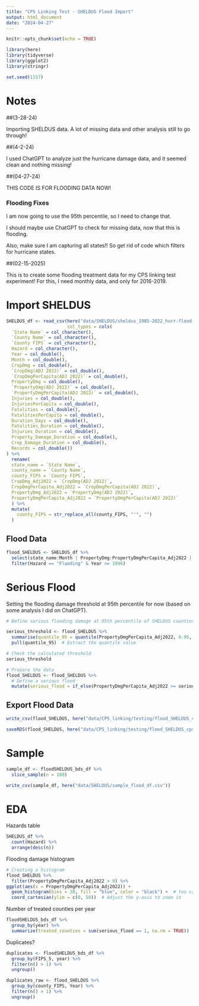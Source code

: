 ```yaml
---
title: "CPS Linking Test - SHELDUS Flood Import"
output: html_document
date: "2024-04-27"
---
```


```r
knitr::opts_chunk$set(echo = TRUE)

library(here)
library(tidyverse)
library(ggplot2)
library(stringr)

set.seed(1157)

```

# Notes

##(3-28-24)

Importing SHELDUS data. A lot of missing data and other analysis still to go through!

##(4-2-24)

I used ChatGPT to analyze just the hurricane damage data, and it seemed clean and nothing missing!

##(04-27-24)

THIS CODE IS FOR FLOODING DATA NOW!

### Flooding Fixes

I am now going to use the 95th percentile, so I need to change that.

I should maybe use ChatGPT to check for missing data, now that this is flooding.

Also, make sure I am capturing all states!! So get rid of code which filters for hurricane states.

##(02-15-2025)

This is to create some flooding treatment data for my CPS linking test experiment! For this, I need monthly data, and only for 2016-2019.


# Import SHELDUS

```r

SHELDUS_df <- read_csv(here("data/SHELDUS/sheldus_1985-2022_hurr-flood-wind.csv"),
                       col_types = cols(
  `State Name` = col_character(),
  `County Name` = col_character(),
  `County FIPS` = col_character(),
  Hazard = col_character(),
  Year = col_double(),
  Month = col_double(),
  CropDmg = col_double(),
  `CropDmg(ADJ 2022)` = col_double(),
  `CropDmgPerCapita(ADJ 2022)` = col_double(),
  PropertyDmg = col_double(),
  `PropertyDmg(ADJ 2022)` = col_double(),
  `PropertyDmgPerCapita(ADJ 2022)` = col_double(),
  Injuries = col_double(),
  InjuriesPerCapita = col_double(),
  Fatalities = col_double(),
  FatalitiesPerCapita = col_double(),
  Duration_Days = col_double(),
  Fatalities_Duration = col_double(),
  Injuries_Duration = col_double(),
  Property_Damage_Duration = col_double(),
  Crop_Damage_Duration = col_double(),
  Records = col_double())
) %>% 
  rename(
  state_name = `State Name`,
  county_name = `County Name`,
  county_FIPS = `County FIPS`,
  CropDmg_Adj2022 = `CropDmg(ADJ 2022)`,
  CropDmgPerCapita_Adj2022 = `CropDmgPerCapita(ADJ 2022)`,
  PropertyDmg_Adj2022 = `PropertyDmg(ADJ 2022)`,
  PropertyDmgPerCapita_Adj2022 = `PropertyDmgPerCapita(ADJ 2022)`
  ) %>% 
  mutate(
    county_FIPS = str_replace_all(county_FIPS, "'", "")
  )

```

## Flood Data

```r

flood_SHELDUS <- SHELDUS_df %>% 
  select(state_name:Month | PropertyDmg:PropertyDmgPerCapita_Adj2022 | Duration_Days | Records) %>% 
  filter(Hazard == "Flooding" & Year >= 1996)

```

# Serious Flood

Setting the flooding damage threshold at 95th percentile for now (based on some analysis I did on ChatGPT).

```r

# Define serious flooding damage at 95th percentile of SHELDUS counties

serious_threshold <- flood_SHELDUS %>%
  summarise(quantile_95 = quantile(PropertyDmgPerCapita_Adj2022, 0.95, na.rm = TRUE)) %>%
  pull(quantile_95)  # Extract the quantile value

# Check the calculated threshold
serious_threshold

```

```r

# Prepare the data
flood_SHELDUS <- flood_SHELDUS %>%
  # Define a serious flood
  mutate(serious_flood = if_else(PropertyDmgPerCapita_Adj2022 >= serious_threshold, 1, 0))

```

## Export Flood Data

```r

write_csv(flood_SHELDUS, here("data/CPS_linking/testing/flood_SHELDUS_cpsLINK_df.csv"))

```

```r

saveRDS(flood_SHELDUS, here("data/CPS_linking/testing/flood_SHELDUS_cpsLINK_df.rds"))

```

# Sample

```r

sample_df <- floodSHELDUS_bds_df %>%
  slice_sample(n = 100)

```

```r

write_csv(sample_df, here("data/SHELDUS/sample_flood_df.csv"))

```

# EDA

Hazards table

```r

SHELDUS_df %>% 
  count(Hazard) %>% 
  arrange(desc(n))

```

Flooding damage histogram

```r

# Creating a histogram
flood_SHELDUS %>% 
  filter(PropertyDmgPerCapita_Adj2022 > 0) %>% 
ggplot(aes(x = PropertyDmgPerCapita_Adj2022)) + 
  geom_histogram(bins = 30, fill = "blue", color = "black") +  # You can adjust the number of bins
  coord_cartesian(ylim = c(0, 50))  # Adjust the y-axis to zoom in


```

Number of treated counties per year

```r

floodSHELDUS_bds_df %>%
  group_by(year) %>%
  summarize(treated_counties = sum(serious_flood == 1, na.rm = TRUE))

```

Duplicates?

```r

duplicates <- floodSHELDUS_bds_df %>%
  group_by(FIPS_5, year) %>%
  filter(n() > 1) %>%
  ungroup()

```

```r

duplicates_raw <- flood_SHELDUS %>%
  group_by(county_FIPS, Year) %>%
  filter(n() > 1) %>%
  ungroup()

```

